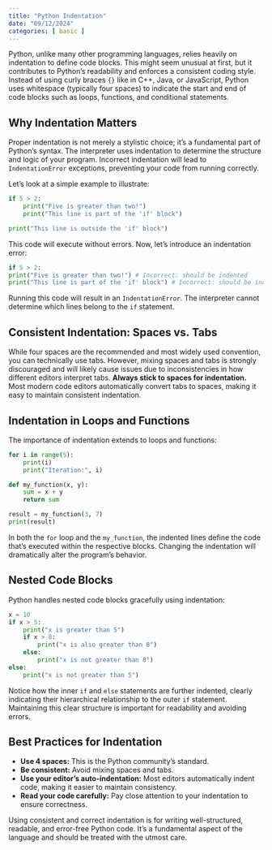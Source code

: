 ```yaml
---
title: "Python Indentation"
date: "09/12/2024"
categories: [ basic ]
---
```



Python, unlike many other programming languages, relies heavily on indentation to define code blocks. This might seem unusual at first, but it contributes to Python's readability and enforces a consistent coding style. Instead of using curly braces `{}` like in C++, Java, or JavaScript, Python uses whitespace (typically four spaces) to indicate the start and end of code blocks such as loops, functions, and conditional statements.

## Why Indentation Matters

Proper indentation is not merely a stylistic choice; it's a fundamental part of Python's syntax.  The interpreter uses indentation to determine the structure and logic of your program.  Incorrect indentation will lead to `IndentationError` exceptions, preventing your code from running correctly.

Let's look at a simple example to illustrate:

```python
if 5 > 2:
    print("Five is greater than two!")
    print("This line is part of the 'if' block")

print("This line is outside the 'if' block")
```

This code will execute without errors.  Now, let's introduce an indentation error:

```python
if 5 > 2:
print("Five is greater than two!") # Incorrect: should be indented
print("This line is part of the 'if' block") # Incorrect: should be indented
```

Running this code will result in an `IndentationError`. The interpreter cannot determine which lines belong to the `if` statement.

## Consistent Indentation: Spaces vs. Tabs

While four spaces are the recommended and most widely used convention, you can technically use tabs. However, mixing spaces and tabs is strongly discouraged and will likely cause issues due to inconsistencies in how different editors interpret tabs.  **Always stick to spaces for indentation.**  Most modern code editors automatically convert tabs to spaces, making it easy to maintain consistent indentation.

## Indentation in Loops and Functions

The importance of indentation extends to loops and functions:

```python
for i in range(5):
    print(i)
    print("Iteration:", i)

def my_function(x, y):
    sum = x + y
    return sum

result = my_function(3, 7)
print(result)
```

In both the `for` loop and the `my_function`, the indented lines define the code that's executed within the respective blocks.  Changing the indentation will dramatically alter the program's behavior.

## Nested Code Blocks

Python handles nested code blocks gracefully using indentation:

```python
x = 10
if x > 5:
    print("x is greater than 5")
    if x > 8:
        print("x is also greater than 8")
    else:
        print("x is not greater than 8")
else:
    print("x is not greater than 5")
```

Notice how the inner `if` and `else` statements are further indented, clearly indicating their hierarchical relationship to the outer `if` statement. Maintaining this clear structure is important for readability and avoiding errors.


## Best Practices for Indentation

* **Use 4 spaces:** This is the Python community's standard.
* **Be consistent:** Avoid mixing spaces and tabs.
* **Use your editor's auto-indentation:** Most editors automatically indent code, making it easier to maintain consistency.
* **Read your code carefully:**  Pay close attention to your indentation to ensure correctness.


Using consistent and correct indentation is for writing well-structured, readable, and error-free Python code.  It's a fundamental aspect of the language and should be treated with the utmost care.

